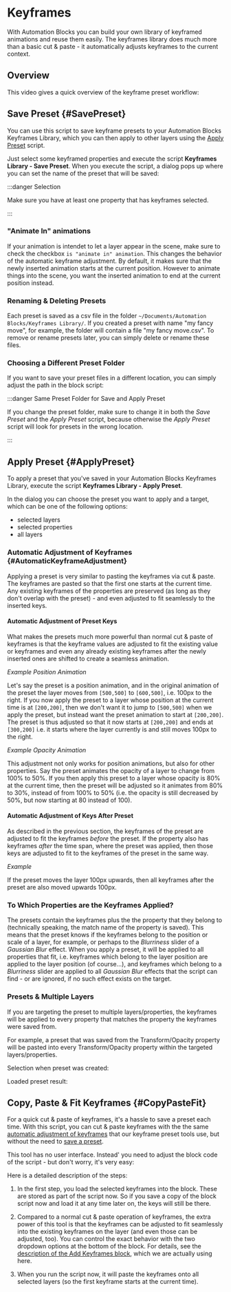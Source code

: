


# Keyframes

With Automation Blocks you can build your own library of keyframed animations and reuse them easily. The keyframes library does much more than a basic cut & paste - it automatically adjusts keyframes to the current context.

## Overview

This video gives a quick overview of the keyframe preset workflow:

<Youtube id="FPUxgRTe9Jg" />

## Save Preset {#SavePreset}

You can use this script to save keyframe presets to your Automation Blocks Keyframes Library, which you can then apply to other layers using the [Apply Preset](#ApplyPreset) script. 

Just select some keyframed properties and execute the script **Keyframes Library - Save Preset**.
When you execute the script, a dialog pops up where you can set the name of the preset that will be saved:

<RetinaImg
	src="/img/tools-ae/keyframesLibrarySavePresetDialog.png"
	alt="After Effects Script: Keyframes Library - Save Preset - Dialog"
/>

:::danger Selection

Make sure you have at least one property that has keyframes selected.

:::

### "Animate In" animations

If your animation is intendet to let a layer appear in the scene, make sure to check the checkbox `is "animate in" animation`.
This changes the behavior of the automatic keyframe adjustment. By default, it makes sure that the newly inserted animation starts at the current position. However to animate things into the scene, you want the inserted animation to end at the current position instead.

### Renaming & Deleting Presets

Each preset is saved as a csv file in the folder `~/Documents/Automation Blocks/Keyframes Library/`. If you created a preset with name "my fancy move", for example, the folder will contain a file "my fancy move.csv". To remove or rename presets later, you can simply delete or rename these files.

### Choosing a Different Preset Folder

If you want to save your preset files in a different location, you can simply adjust the path in the block script:

<RetinaImg src="/img/tools-ae/keyframePresetsLibraryFolderPath.png" alt="Configure a different preset folder"/>

:::danger Same Preset Folder for Save and Apply Preset

If you change the preset folder, make sure to change it in both the *Save Preset* and the *Apply Preset* script, because otherwise the *Apply Preset* script will look for presets in the wrong location.


:::

## Apply Preset {#ApplyPreset}

To apply a preset that you've saved in your Automation Blocks Keyframes Library, execute the script **Keyframes Library - Apply Preset**.

<RetinaImg
	src="/img/tools-ae/keyframesLibrarApplyPresetDialog.png"
	alt="After Effects Script: Keyframes Library - Apply Preset - Dialog"
/>

In the dialog you can choose the preset you want to apply and a target, which can be one of the following options:

- selected layers
- selected properties
- all layers

### Automatic Adjustment of Keyframes {#AutomaticKeyframeAdjustment}

Applying a preset is very similar to pasting the keyframes via cut & paste. The keyframes are pasted so that the first one starts at the current time. Any existing keyframes of the properties are preserved (as long as they don't overlap with the preset) - and even adjusted to fit seamlessly to the inserted keys.

#### Automatic Adjustment of Preset Keys

What makes the presets much more powerful than normal cut & paste of keyframes is that the keyframe values are adjusted to fit the existing value or keyframes and even any already existing keyframes after the newly inserted ones are shifted to create a seamless animation.

*Example Position Animation*

Let's say the preset is a position animation, and in the original animation of the preset the layer moves from `[500,500]` to `[600,500]`, i.e. 100px to the right. If you now apply the preset to a layer whose position at the current time is at `[200,200]`, then we don't want it to jump to `[500,500]` when we apply the preset, but instead want the preset animation to start at `[200,200]`. The preset is thus adjusted so that it now starts at `[200,200]` and ends at `[300,200]` i.e. it starts where the layer currently is and still moves 100px to the right.

*Example Opacity Animation*

This adjustment not only works for position animations, but also for other properties. Say the preset animates the opacity of a layer to change from 100% to 50%. If you then apply this preset to a layer whose opacity is 80% at the current time, then the preset will be adjusted so it animates from 80% to 30%, instead of from 100% to 50% (i.e. the opacity is still decreased by 50%, but now starting at 80 instead of 100).

#### Automatic Adjustment of Keys After Preset

As described in the previous section, the keyframes of the preset are adjusted to fit the keyframes *before* the preset. If the property also has keyframes *after* the time span, where the preset was applied, then those keys are adjusted to fit to the keyframes of the preset in the same way.

*Example*

If the preset moves the layer 100px upwards, then all keyframes after the preset are also moved upwards 100px.

### To Which Properties are the Keyframes Applied?

The presets contain the keyframes plus the the property that they belong to (technically speaking, the match name of the property is saved). This means that the preset knows if the keyframes belong to the position or scale of a layer, for example, or perhaps to the *Blurriness* slider of a *Gaussian Blur* effect. 
When you apply a preset, it will be applied to all properties that fit, i.e. keyframes which belong to the layer position are applied to the layer position (of course...), and keyframes which belong to a *Blurriness* slider are applied to all *Gaussian Blur* effects that the script can find - or are ignored, if no such effect exists on the target.

### Presets & Multiple Layers

If you are targeting the preset to multiple layers/properties, the keyframes will be applied to every property that matches the property the keyframes were saved from.

For example, a preset that was saved from the Transform/Opacity property will be pasted into every Transform/Opacity property within the targeted layers/properties.

Selection when preset was created:

<RetinaImg
	src="/img/tools-ae/keyframesLibraryMultiplePropsSelected.png"
	alt="After Effects Script: Keyframes Library - Multiple properties selected"
/>

Loaded preset result:

<RetinaImg
	src="/img/tools-ae/keyframesLibraryLoadToMultipleProps.png"
	alt="After Effects Script: Keyframes Library - Keyframes loaded to multiple properties"
/>



## Copy, Paste & Fit Keyframes {#CopyPasteFit}

For a quick cut & paste of keyframes, it's a hassle to save a preset each time. With this script, you can cut & paste keyframes with the the same [automatic adjustment of keyframes](#AutomaticKeyframeAdjustment) that our keyframe preset tools use, but without the need to [save a preset](#SavePreset).

<Youtube id="lo5nWQTFmgQ" />

This tool has no user interface. Instead' you need to adjust the block code of the script - but don't worry, it's very easy:

<RetinaImg src="/img/tools-ae/copyPasteFitKeyframesOverview.png" alt="Copy & Paste keyframes with After Effects script"/>

Here is a detailed description of the steps:

1. In the first step, you load the selected keyframes into the block. These are stored as part of the script now. So if you save a copy of the block script now and load it at any time later on, the keys will still be there.

2. Compared to a normal cut & paste operation of keyframes, the extra power of this tool is that the keyframes can be adjusted to fit seamlessly into the existing keyframes on the layer (and even those can be adjusted, too). You can control the exact behavior with the two dropdown options at the bottom of the block. For details, see the [description of the Add Keyframes block](/block-reference/aeKeyframes#adjustment-of-sourrounding-keyframes), which we are actually using here.

3. When you run the script now, it will paste the keyframes onto all selected layers (so the first keyframe starts at the current time).

